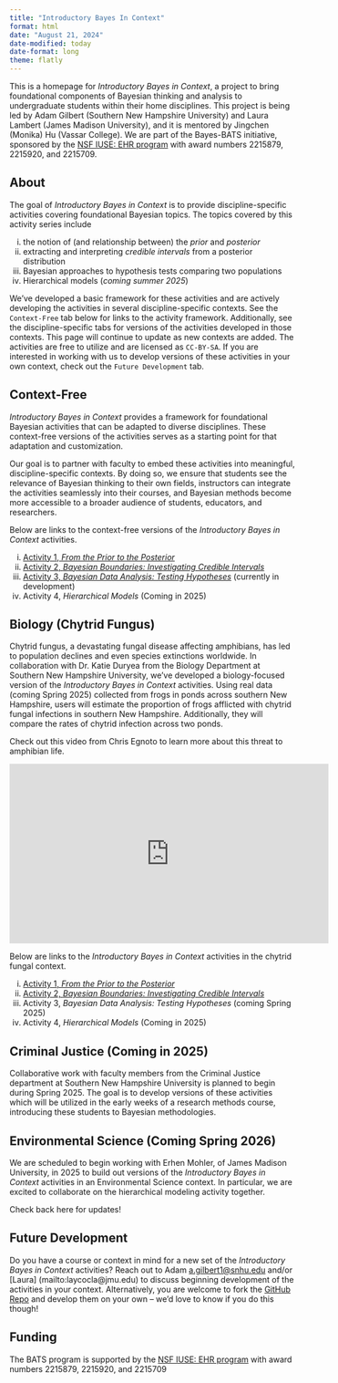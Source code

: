 ```yaml
---
title: "Introductory Bayes In Context"
format: html
date: "August 21, 2024"
date-modified: today
date-format: long
theme: flatly
---
```


:::{.callout-note}

This is a homepage for *Introductory Bayes in Context*, a project to bring foundational components of Bayesian thinking and analysis to undergraduate students within their home disciplines. This project is being led by Adam Gilbert (Southern New Hampshire University) and Laura Lambert (James Madison University), and it is mentored by Jingchen (Monika) Hu (Vassar College). We are part of the Bayes-BATS initiative, sponsored by the [NSF IUSE: EHR program](https://www.nsf.gov/pubs/2021/nsf21579/nsf21579.htm) with award numbers 2215879, 2215920, and 2215709. 

:::

## About

The goal of *Introductory Bayes in Context* is to provide discipline-specific activities covering foundational Bayesian topics. The topics covered by this activity series include 

i) the notion of (and relationship between) the *prior* and *posterior*
ii) extracting and interpreting *credible intervals* from a posterior distribution
iii) Bayesian approaches to hypothesis tests comparing two populations 
iv) Hierarchical models (*coming summer 2025*)

We've developed a basic framework for these activities and are actively developing the activities in several discipline-specific contexts. See the `Context-Free` tab below for links to the activity framework. Additionally, see the discipline-specific tabs for versions of the activities developed in those contexts. This page will continue to update as new contexts are added. The activities are free to utilize and are licensed as `CC-BY-SA`. If you are interested in working with us to develop versions of these activities in your own context, check out the `Future Development` tab.

:::{.panel-tabset}

## Context-Free

*Introductory Bayes in Context* provides a framework for foundational Bayesian activities that can be adapted to diverse disciplines. These context-free versions of the activities serves as a starting point for that adaptation and customization.

Our goal is to partner with faculty to embed these activities into meaningful, discipline-specific contexts. By doing so, we ensure that students see the relevance of Bayesian thinking to their own fields, instructors can integrate the activities seamlessly into their courses, and Bayesian methods become more accessible to a broader audience of students, educators, and researchers.

Below are links to the context-free versions of the *Introductory Bayes in Context* activities.

i) [Activity 1, *From the Prior to the Posterior*](https://agmath.github.io/IntroductoryBayesInContext/ContextFreeActivity1_v2.html)
ii) [Activity 2, *Bayesian Boundaries: Investigating Credible Intervals*](https://agmath.github.io/IntroductoryBayesInContext/ContextFreeActivity2_v2.html)
iii) [Activity 3, *Bayesian Data Analysis: Testing Hypotheses*](https://agmath.github.io/IntroductoryBayesInContext/ContextFreeActivity3.html) (currently in development)
iv) Activity 4, *Hierarchical Models* (Coming in 2025)

## Biology (Chytrid Fungus)

Chytrid fungus, a devastating fungal disease affecting amphibians, has led to population declines and even species extinctions worldwide. In collaboration with Dr. Katie Duryea from the Biology Department at Southern New Hampshire University, we’ve developed a biology-focused version of the *Introductory Bayes in Context* activities. Using real data (coming Spring 2025) collected from frogs in ponds across southern New Hampshire, users will estimate the proportion of frogs afflicted with chytrid fungal infections in southern New Hampshire. Additionally, they will compare the rates of chytrid infection across two ponds.

Check out this video from Chris Egnoto to learn more about this threat to amphibian life.

<center>

<iframe width="560" height="315" src="https://www.youtube.com/embed/ZFb5wLOVr9A?si=njkcs8w7jH_V3jri" title="YouTube video player" frameborder="0" allow="accelerometer; autoplay; clipboard-write; encrypted-media; gyroscope; picture-in-picture; web-share" referrerpolicy="strict-origin-when-cross-origin" allowfullscreen></iframe>

</center>

Below are links to the *Introductory Bayes in Context* activities in the chytrid fungal context.

i) [Activity 1, *From the Prior to the Posterior*](https://agmath.github.io/IntroductoryBayesInContext/act1_bio_chytrid_v2.html)
ii) [Activity 2, *Bayesian Boundaries: Investigating Credible Intervals*](https://agmath.github.io/IntroductoryBayesInContext/act2_bio_chytrid_v2.html)
iii) Activity 3, *Bayesian Data Analysis: Testing Hypotheses* (coming Spring 2025)
iv) Activity 4, *Hierarchical Models* (Coming in 2025)

## Criminal Justice (Coming in 2025)

Collaborative work with faculty members from the Criminal Justice department at Southern New Hampshire University is planned to begin during Spring 2025. The goal is to develop versions of these activities which will be utilized in the early weeks of a research methods course, introducing these students to Bayesian methodologies.

## Environmental Science (Coming Spring 2026)

We are scheduled to begin working with Erhen Mohler, of James Madison University, in 2025 to build out versions of the *Introductory Bayes in Context* activities in an Environmental Science context. In particular, we are excited to collaborate on the hierarchical modeling activity together. 

Check back here for updates!

## Future Development

Do you have a course or context in mind for a new set of the *Introductory Bayes in Context* activities? Reach out to Adam [a.gilbert1@snhu.edu](mailto:a.gilbert1@snhu.edu) and/or [Laura] (mailto:laycocla@jmu.edu) to discuss beginning development of the activities in your context. Alternatively, you are welcome to fork the [GitHub Repo](https://github.com/agmath/IntroductoryBayesInContext) and develop them on your own -- we'd love to know if you do this though!

:::

## Funding 

The BATS program is supported by the [NSF IUSE: EHR program](https://www.nsf.gov/pubs/2021/nsf21579/nsf21579.htm) with award numbers 2215879, 2215920, and 2215709


